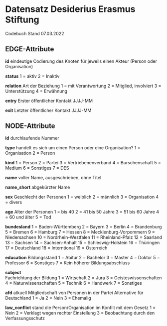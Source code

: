 # Datensatz Desiderius Erasmus Stiftung
Codebuch Stand 07.03.2022


## EDGE-Attribute

**id** 
eindeutige Codierung des Knoten für jeweils einen Akteur (Person oder Organisation)

**status**
1 = aktiv
2 = Inaktiv

**relation** 
Art der Beziehung
1 = mit Verantwortung
2 = Mitglied, involviert
3 = Unterstützung
4 = Erwähnung

**entry** 
Erster öffentlicher Kontakt
JJJJ-MM

**exit**
Letzter öffentlicher Kontakt
JJJJ-MM

## NODE-Attribute
**id** 
durchlaufende Nummer

**type** 
handelt es sich um einen Person oder eine Organisation?
1 = Organisation
2 = Person

**kind** 
1 = Person
2 = Partei
3 = Vertriebenenverband
4 = Burschenschaft
5 = Medium
6 = Sonstiges
7 = DES

**name** 
voller Name, ausgeschrieben, ohne Titel

**name_short**
abgekürzter Name

**sex** 
Geschlecht der Personen
1 = weiblich
2 = männlich
3 = Organisation
4 = divers

**age** 
Alter der Personen
1 = bis 40
2 = 41 bis 50 Jahre
3 = 51 bis 60 Jahre
4 = 60 und älter
5 = Tod

**bundesland** 
1 = Baden-Württemberg
2 = Bayern
3 = Berlin
4 = Brandenburg
5 = Bremen
6 = Hamburg
7 = Hessen
8 = Mecklenburg-Vorpommern
9 = Niedersachsen
10 = Nordrhein-Westfalen
11 = Rheinland-Pfalz
12 = Saarland
13 = Sachsen
14 = Sachsen-Anhalt
15 = Schleswig-Holstein
16 = Thüringen
17 = Deutschland
18 = Interntional
19 = Österreich

**education** 
Bildungsstand
1 = Abitur
2 = Bachelor
3 = Master
4 = Doktor
5 = Professor 
6 = Sonstiges
7 = Kein höherer Bildungsabschluss

**subject**  
Fachrichtung der Bildung
1 = Wirtschaft
2 = Jura
3 = Geisteswissenschaften
4 = Naturwissenschaften
5 = Technik
6 = Handwerk
7 = Sonstiges

**afd** 
atkuell Mitgliedschaft von Personen in der Partei Alternative für Deutschland
1 = Ja
2 = Nein
3 = Ehemalig

**law_conflict** 
stand die Person/Organisation im Konfilt mit dem Gesetz
1 = Nein
2 = Verklagt wegen rechter Einstellung
3 = Beobachtung durch den Verfassungsschutz
